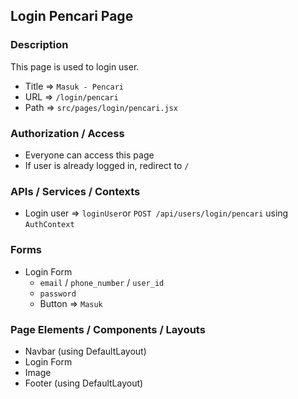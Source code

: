 ## Login Pencari Page

### Description

This page is used to login user.

- Title => `Masuk - Pencari`
- URL => `/login/pencari`
- Path => `src/pages/login/pencari.jsx`

### Authorization / Access

- Everyone can access this page
- If user is already logged in, redirect to `/`

### APIs / Services / Contexts

- Login user => `loginUser`or `POST /api/users/login/pencari` using `AuthContext`

### Forms

- Login Form
  - `email` / `phone_number` / `user_id`
  - `password`
  - Button => `Masuk`

### Page Elements / Components / Layouts

- Navbar (using DefaultLayout)
- Login Form
- Image
- Footer (using DefaultLayout)
